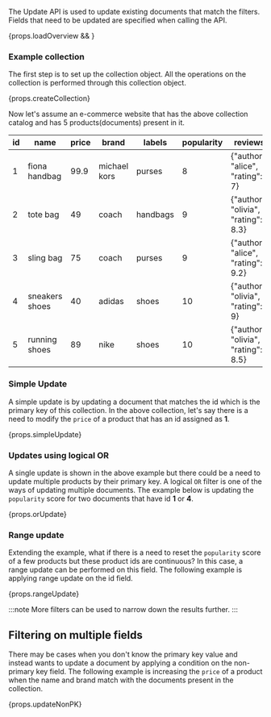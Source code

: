 
The Update API is used to update existing documents that match the filters.
Fields that need to be updated are specified when calling the API.

<div>{props.loadOverview && <UpdateSpecs />}</div>

### Example collection

The first step is to set up the collection object. All the operations on
the collection is performed through this collection object.

<CodeBlock language={props.codeLang}>{props.createCollection}</CodeBlock>

Now let's assume an e-commerce website that has the above collection catalog and has 5 products(documents) present in it.

| id  | name           | price | brand        | labels   | popularity | reviews                             |
| --- | -------------- | ----- | ------------ | -------- | ---------- | ----------------------------------- |
| 1   | fiona handbag  | 99.9  | michael kors | purses   | 8          | {"author": "alice", "rating": 7}    |
| 2   | tote bag       | 49    | coach        | handbags | 9          | {"author": "olivia", "rating": 8.3} |
| 3   | sling bag      | 75    | coach        | purses   | 9          | {"author": "alice", "rating": 9.2}  |
| 4   | sneakers shoes | 40    | adidas       | shoes    | 10         | {"author": "olivia", "rating": 9}   |
| 5   | running shoes  | 89    | nike         | shoes    | 10         | {"author": "olivia", "rating": 8.5} |

### Simple Update

A simple update is by updating a document that matches the id which is the primary key of this collection.
In the above collection, let's say there is a need to modify the `price` of a product that has an id assigned as **1**.

<CodeBlock language={props.codeLang}>{props.simpleUpdate}</CodeBlock>

### Updates using logical OR

A single update is shown in the above example but there could be a need to update multiple products by
their primary key. A logical `OR` filter is one of the ways of updating multiple documents. The example below is
updating the `popularity` score for two documents that have id **1** or **4**.

<CodeBlock language={props.codeLang}>{props.orUpdate}</CodeBlock>

### Range update

Extending the example, what if there is a need to reset the `popularity` score of a few products but these product ids
are continuous? In this case, a range update can be performed on this field. The following example is applying
range update on the id field.

<CodeBlock language={props.codeLang}>{props.rangeUpdate}</CodeBlock>

:::note
More filters can be used to narrow down the results further.
:::

## Filtering on multiple fields

There may be cases when you don't know the primary key value and instead wants to update a document by applying a
condition on the non-primary key field. The following example is increasing the `price` of a product when the name
and brand match with the documents present in the collection.

<CodeBlock language={props.codeLang}>{props.updateNonPK}</CodeBlock>
